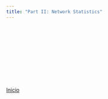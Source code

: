 ```yaml
---
title: "Part II: Network Statistics"
---
```


<object data="PDFs/Part_II.pdf" width="750px" height="750px">
    <embed src="PDFs/Part_II.pdf">
    </embed>
</object>


[Inicio](index.html)